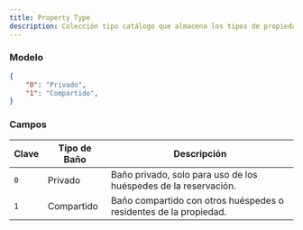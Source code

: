 ```yaml
---
title: Property Type
description: Colección tipo catálogo que almacena los tipos de propiedades disponibles en QuickTrips.
---
```


### Modelo

```json
{
    "0": "Privado",
    "1": "Compartido",
}
```

### Campos

| **Clave** | **Tipo de Baño**  | **Descripción**                                                                 |
|-----------|------------------------|---------------------------------------------------------------------------------|
| `0`       | Privado          | Baño privado, solo para uso de los huéspedes de la reservación.   |
| `1`       | Compartido           | Baño compartido con otros huéspedes o residentes de la propiedad. |